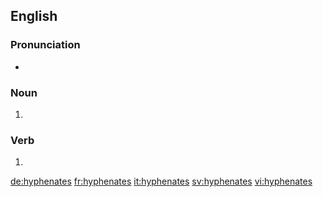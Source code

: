 ==English==

===Pronunciation===
* {{a|UK}} {{IPA|/ˈhʌɪf(ə)neɪts/|lang=en}}

===Noun===
{{head|en|noun form}}

# {{plural of|hyphenate|lang=en}}

===Verb===
{{head|en|verb form}}

# {{en-third-person singular of|hyphenate}}

[[de:hyphenates]]
[[fr:hyphenates]]
[[it:hyphenates]]
[[sv:hyphenates]]
[[vi:hyphenates]]